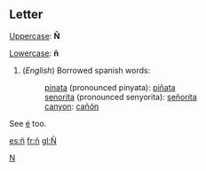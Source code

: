 {{rfc}}
==Letter==
[[Uppercase]]: '''Ñ'''

[[Lowercase]]: '''ñ'''
#(''English'') Borrowed spanish words:
#:[[pinata]] (pronounced pinyata): [[piñata]]
#:[[senorita]] (pronounced senyorita): [[señorita]]
#:[[canyon]]: [[cañón]]

See [[é]] too.

[[Category:Latin letters|N]]

[[es:ñ]]
[[fr:ñ]]
[[gl:Ñ]]